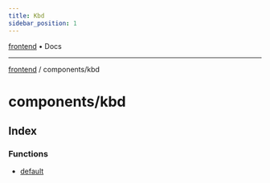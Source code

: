 ```yaml
---
title: Kbd
sidebar_position: 1
---
```


[frontend](./kbd/../..) • Docs

***

[frontend](./kbd/../..) / components/kbd

# components/kbd

## Index

### Functions

- [default](./kbd/functions/default)
